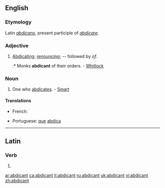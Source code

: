 ==English==

===Etymology===
Latin ''[[abdicans]]'', present participle of ''[[abdicare]]''.

===Adjective===
{{en-adj}}

# [[abdicating|Abdicating]]; [[renouncing]]; -- followed by ''of''.
#:* Monks '''abdicant''' of their orders. - [[Whitlock]]

===Noun===
{{en-noun}}

# One who [[abdicates]]. - [[smart|Smart]]

====Translations====
{{trans-top|one who abdicates}}
* French: {{t+|fr|abdicataire}}
{{trans-mid}}
* Portuguese: [[que]] [[abdica]]
{{trans-bottom}}

----

==Latin==

===Verb===
{{la-verb-form|abdicant}}

# {{conjugation of|abdico|abdicō|3|p|pres|act|ind|lang=la}}

[[ar:abdicant]]
[[ca:abdicant]]
[[it:abdicant]]
[[ru:abdicant]]
[[uk:abdicant]]
[[vi:abdicant]]
[[zh:abdicant]]